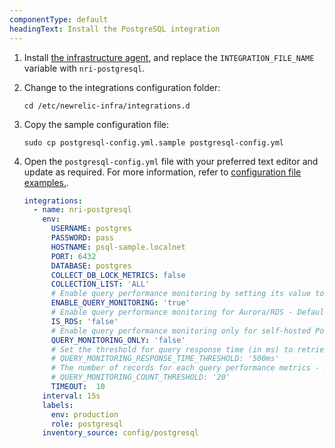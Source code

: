 ```yaml
---
componentType: default
headingText: Install the PostgreSQL integration
---
```


1. Install [the infrastructure agent](/docs/integrations/host-integrations/installation/install-infrastructure-host-integrations/#install), and replace the `INTEGRATION_FILE_NAME` variable with `nri-postgresql`.

2. Change to the integrations configuration folder:
   ```shell
   cd /etc/newrelic-infra/integrations.d
   ```

3. Copy the sample configuration file:
   ```shell
   sudo cp postgresql-config.yml.sample postgresql-config.yml
   ```

4. Open the `postgresql-config.yml` file with your preferred text editor and update as required. For more information, refer to [configuration file examples.](#examples).

   ```yml
   integrations:
     - name: nri-postgresql
       env:
         USERNAME: postgres
         PASSWORD: pass
         HOSTNAME: psql-sample.localnet
         PORT: 6432
         DATABASE: postgres
         COLLECT_DB_LOCK_METRICS: false
         COLLECTION_LIST: 'ALL'
         # Enable query performance monitoring by setting its value to true to obtain query monitoring metrics.
         ENABLE_QUERY_MONITORING: 'true'
         # Enable query performance monitoring for Aurora/RDS - Defaults to false
         IS_RDS: 'false' 
         # Enable query performance monitoring only for self-hosted PostgreSQL - Defaults to false
         QUERY_MONITORING_ONLY: 'false'
         # Set the threshold for query response time (in ms) to retrieve individual query performance metrics. Defaults to 500 ms.
         # QUERY_MONITORING_RESPONSE_TIME_THRESHOLD: '500ms' 
         # The number of records for each query performance metrics - Defaults to 20
         # QUERY_MONITORING_COUNT_THRESHOLD: '20' 
         TIMEOUT:  10
       interval: 15s
       labels:
         env: production
         role: postgresql
       inventory_source: config/postgresql
   ```

